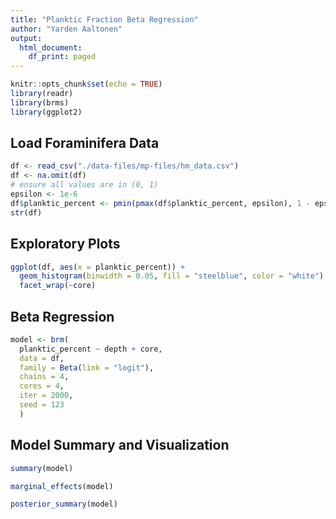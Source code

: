 ```yaml
---
title: "Planktic Fraction Beta Regression"
author: "Yarden Aaltonen"
output:
  html_document:
    df_print: paged
---
```


```r
knitr::opts_chunk$set(echo = TRUE)
library(readr)
library(brms)
library(ggplot2)
```

## Load Foraminifera Data
```r
df <- read_csv("./data-files/mp-files/hm_data.csv")
df <- na.omit(df)
# ensure all values are in (0, 1)
epsilon <- 1e-6
df$planktic_percent <- pmin(pmax(df$planktic_percent, epsilon), 1 - epsilon)
str(df)
```

## Exploratory Plots
```r
ggplot(df, aes(x = planktic_percent)) +
  geom_histogram(binwidth = 0.05, fill = "steelblue", color = "white") +
  facet_wrap(~core)
```

## Beta Regression
```r
model <- brm(
  planktic_percent ~ depth + core,
  data = df,
  family = Beta(link = "logit"),
  chains = 4,
  cores = 4,
  iter = 2000,
  seed = 123
  )
```

## Model Summary and Visualization
```r
summary(model)
```

```r
marginal_effects(model)
```

```r
posterior_summary(model)
```

